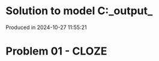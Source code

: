 # Solution to model C:\Users\pedrocruz\Documents\GitHub\pyequa\examples\cloze\_output_

Produced in 2024-10-27 11:55:21

# Problem 01 - CLOZE
